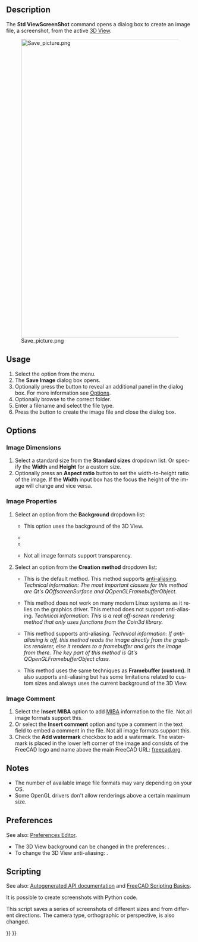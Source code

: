 <languages/>

<div lang="en" dir="ltr" class="mw-content-ltr">
{{Docnav
|[[Std_ViewLoadImage|ViewLoadImage]]
|[[Std_TextDocument|TextDocument]]
|[[Std_Tools_Menu|Std Tools Menu]]
|IconL=Std_ViewLoadImage.svg
|IconR=Std_TextDocument.svg
|IconC=Freecad.svg
}}
</div>

<div class="mw-translate-fuzzy">
{{GuiCommand/sv|Name=Std ViewScreenShot|Name/sv=Std ViewScreenShot|MenuLocation=[[Std Tools Menu/sv|Tools]] → Save picture...|Workbenches=All|SeeAlso=...}}
</div>

<div lang="en" dir="ltr" class="mw-content-ltr">
==Description==
</div>

<div lang="en" dir="ltr" class="mw-content-ltr">
The '''Std ViewScreenShot''' command opens a dialog box to create an image file, a screenshot, from the active [[3D_View|3D View]].
</div>

[[Image:Save_picture.png|800px]]
<div lang="en" dir="ltr" class="mw-content-ltr">
{{Caption|The Save image dialog box after pressing the Extended button}}
</div>

<div lang="en" dir="ltr" class="mw-content-ltr">
==Usage==
</div>

<div lang="en" dir="ltr" class="mw-content-ltr">
# Select the {{MenuCommand|Tools → [[Image:Std_ViewScreenShot.svg|16px]] Save Image…}} option from the menu.
# The '''Save Image''' dialog box opens.
# Optionally press the {{Button|Extended}} button to reveal an additional panel in the dialog box. For more information see [[#Options|Options]].
# Optionally browse to the correct folder.
# Enter a filename and select the file type.
# Press the {{Button|Save}} button to create the image file and close the dialog box.
</div>

<div lang="en" dir="ltr" class="mw-content-ltr">
==Options==
</div>

<div lang="en" dir="ltr" class="mw-content-ltr">
===Image Dimensions===
</div>

<div lang="en" dir="ltr" class="mw-content-ltr">
# Select a standard size from the '''Standard sizes''' dropdown list. Or specify the '''Width''' and '''Height''' for a custom size.
# Optionally press an '''Aspect ratio''' button to set the width-to-height ratio of the image. If the '''Width''' input box has the focus the height of the image will change and vice versa.
</div>

<div lang="en" dir="ltr" class="mw-content-ltr">
===Image Properties===
</div>

<div lang="en" dir="ltr" class="mw-content-ltr">
# Select an option from the '''Background''' dropdown list:
#* {{Value|Current}} This option uses the background of the 3D View.
#* {{Value|White}}
#* {{Value|Black}}
#* {{Value|Transparent}} Not all image formats support transparency.
# Select an option from the '''Creation method''' dropdown list:
#* {{Value|Offscreen (New)}} This is the default method. This method supports [https://en.wikipedia.org/wiki/Multisample_anti-aliasing anti-aliasing]. ''Technical information: The most important classes for this method are Qt's QOffscreenSurface and QOpenGLFramebufferObject.''
#* {{Value|Offscreen (Old)}} This method does not work on many modern Linux systems as it relies on the graphics driver. This method does not support anti-aliasing. ''Technical information: This is a real off-screen rendering method that only uses functions from the Coin3d library.''
#* {{Value|Framebuffer (custom)}} This method supports anti-aliasing. ''Technical information: If anti-aliasing is off, this method reads the image directly from the graphics renderer, else it renders to a framebuffer and gets the image from there. The key part of this method is Qt's QOpenGLFramebufferObject class.''
#* {{Value|Framebuffer (as is)}} This method uses the same techniques as '''Framebuffer (custom)'''. It also supports anti-aliasing but has some limitations related to custom sizes and always uses the current background of the 3D View.
</div>

<div lang="en" dir="ltr" class="mw-content-ltr">
===Image Comment===
</div>

<div lang="en" dir="ltr" class="mw-content-ltr">
# Select the '''Insert MIBA''' option to add [http://juergen-riegel.net/Miba/ MIBA] information to the file. Not all image formats support this.
# Or select the '''Insert comment''' option and type a comment in the text field to embed a comment in the file. Not all image formats support this.
# Check the '''Add watermark''' checkbox to add a watermark. The watermark is placed in the lower left corner of the image and consists of the FreeCAD logo and name above the main FreeCAD URL: [https://freecad.org freecad.org].
</div>

<div lang="en" dir="ltr" class="mw-content-ltr">
==Notes==
</div>

<div lang="en" dir="ltr" class="mw-content-ltr">
* The number of available image file formats may vary depending on your OS.
* Some OpenGL drivers don't allow renderings above a certain maximum size.
</div>

<div lang="en" dir="ltr" class="mw-content-ltr">
==Preferences==
</div>

<div lang="en" dir="ltr" class="mw-content-ltr">
See also: [[Preferences_Editor|Preferences Editor]].
</div>

<div lang="en" dir="ltr" class="mw-content-ltr">
* The 3D View background can be changed in the preferences: {{MenuCommand|Edit → Preferences → Display → Colors → Background Color}}.
* To change the 3D View anti-aliasing: {{MenuCommand|Edit → Preferences → Display → 3D View → Rendering → Anti-aliasing}}.
</div>

<div lang="en" dir="ltr" class="mw-content-ltr">
==Scripting==
</div>

<div lang="en" dir="ltr" class="mw-content-ltr">
See also: [https://freecad.github.io/SourceDoc/ Autogenerated API documentation] and [[FreeCAD_Scripting_Basics|FreeCAD Scripting Basics]].
</div>

<div lang="en" dir="ltr" class="mw-content-ltr">
It is possible to create screenshots with Python code.
</div>

{{Code|code=
Gui.ActiveDocument.ActiveView.saveImage("D:/temp/test.png", 1656, 783, "Current")
}}

<div lang="en" dir="ltr" class="mw-content-ltr">
This script saves a series of screenshots of different sizes and from different directions. The camera type, orthographic or perspective, is also changed.
</div>

{{Code|code=
import FreeCADGui as Gui
import Part

out_dir = "D:/temp/"
name = "Blade"
view = Gui.ActiveDocument.ActiveView

# Create images with different Views, Cameras and sizes
for p in ["PerspectiveCamera", "OrthographicCamera"]:
    Gui.SendMsgToActiveView(p)
    for f in ["ViewAxo", "ViewFront", "ViewTop"]:
        Gui.SendMsgToActiveView(f)
        for x, y in [[500, 500], [1000, 3000], [3000, 1000], [3000, 3000], [8000, 8000]]:
            view.saveImage(out_dir + name + "_" + p + "_" + f + "_" + str(x) + "_" + str(y) + ".jpg", x, y, "White")
            view.saveImage(out_dir + name + "_" + p + "_" + f + "_" + str(x) + "_" + str(y) + ".png", x, y, "Transparent")

# Close active document
App.closeDocument(App.ActiveDocument.Name)
}}


<div lang="en" dir="ltr" class="mw-content-ltr">
{{Docnav
|[[Std_ViewLoadImage|ViewLoadImage]]
|[[Std_TextDocument|TextDocument]]
|[[Std_Tools_Menu|Std Tools Menu]]
|IconL=Std_ViewLoadImage.svg
|IconR=Std_TextDocument.svg
|IconC=Freecad.svg
}}
</div>

{{Std_Base_navi{{#translation:}}}}
{{Userdocnavi{{#translation:}}}}